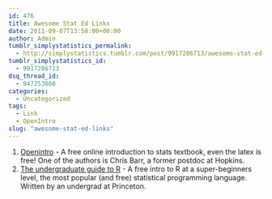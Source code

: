 ```yaml
---
id: 476
title: Awesome Stat Ed Links
date: 2011-09-07T13:58:00+00:00
author: Admin
tumblr_simplystatistics_permalink:
  - http://simplystatistics.tumblr.com/post/9917286713/awesome-stat-ed-links
tumblr_simplystatistics_id:
  - 9917286713
dsq_thread_id:
  - 947253808
categories:
  - Uncategorized
tags:
  - Link
  - OpenIntro
slug: "awesome-stat-ed-links"
---
```

  1. <a href="http://openintro.org/" target="_blank">Openintro</a> - A free online introduction to stats textbook, even the latex is free! One of the authors is Chris Barr, a former postdoc at Hopkins.
  2. <a href="https://sites.google.com/site/undergraduateguidetor/" target="_blank">The undergraduate guide to R</a> - A free intro to R at a super-beginners level, the most popular (and free) statistical programming language. Written by an undergrad at Princeton.  
